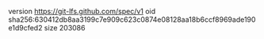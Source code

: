 version https://git-lfs.github.com/spec/v1
oid sha256:630412db8aa3199c7e909c623c0874e08128aa18b6ccf8969ade190e1d9cfed2
size 203086
